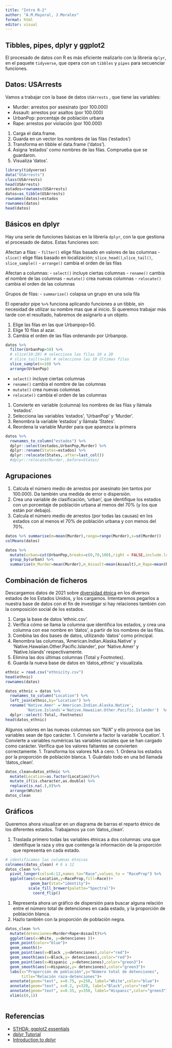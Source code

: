 ```yaml
---
title: "Intro R-2"
author: "A.M.Mayoral, J.Morales"
format: html
editor: visual
---
```


## Tibbles, pipes, dplyr y ggplot2

El procesado de datos con R es más eficiente realizarlo con la librería `dplyr`, en el paquete `tidyverse`, que opera con un `tibbles` y `pipes` para secuenciar funciones. 

## Datos: USArrests
Vamos a trabajar con la base de datos `USArrests` , que tiene las variables:

-   Murder: arrestos por asesinato (por 100.000)
-   Assault: arrestos por asaltos (por 100.000)
-   UrbanPop: porcentaje de población urbana
-   Rape: arrestos por violación (por 100.000)

1. Carga el data.frame.
1. Guarda en un vector los nombres de las filas ('estados')
1. Transforma en tibble el data.frame ('datos').
1. Asigna 'estados' como nombres de las filas. Comprueba que se guardaron.
1. Visualiza 'datos'.

```r
library(tidyverse)
data("USArrests")
class(USArrests)
head(USArrests)
estados=rownames(USArrests)
datos=as_tibble(USArrests)
rownames(datos)=estados
rownames(datos)
head(datos)
```

## Básicos en dplyr

Hay una serie de funciones básicas en la librería `dplyr`, con la que gestiona el procesado de datos. Estas funciones son:

Afectan a filas:
- `filter()` elige filas basado en valores de las columnas
- `slice()` elige filas basado en localización; `slice_head()`,`slice_tail()`, `slice_sample()`
- `arrange()` cambia el orden de las filas

Afectan a columnas:
- `select()` incluye ciertas columnas
- `rename()` cambia el nombre de las columnas
- `mutate()` crea nuevas columnas
- `relocate()` cambia el orden de las columnas

Grupos de filas:
- `summarise()` colapsa un grupo en una sola fila

El operador pipe `%>%` funciona aplicando funciones a un tibble, sin necesidad de utilizar su nombre mas que al inicio. Si queremos trabajar más tarde con el resultado, habremos de asignarlo a un objeto.

1. Elige las filas en las que Urbanpop>50.
1. Elige 10 filas al azar.
1. Cambia el orden de las filas ordenando por Urbanpop.

```r
datos %>% 
  filter(UrbanPop>50) %>%
  # slice(10:20) # selecciona las filas 10 a 20
  # slice_tail(n=10) # selecciona las 10 últimas filas
  slice_sample(n=10) %>%
  arrange(UrbanPop)
```

- `select()` incluye ciertas columnas
- `rename()` cambia el nombre de las columnas
- `mutate()` crea nuevas columnas
- `relocate()` cambia el orden de las columnas


1. Convierte en variable (columna) los nombres de las filas y llámala 'estados'.
1. Selecciona las variables 'estados', 'UrbanPop' y 'Murder'.
1. Renombra la variable 'estados' y llámala 'States'.
1. Reordena la variable Murder para que aparezca la primera
```r
datos %>%  
  rownames_to_column("estados") %>%
  dplyr::select(estados,UrbanPop,Murder) %>%
  dplyr::rename(States=estados) %>%
  dplyr::relocate(States,.after=last_col())
  #dplyr::relocate(Murder,.before=States)
```
## Agrupaciones
1. Calcula el número medio de arrestos por asesinato (en tantos por 100.000). Da también una medida de error o dispersión.
1. Crea una variable de clasificación, 'urban',  que identifique los estados con un porcentaje de población urbana al menos del 70% (y los que están por debajo).
1. Calcula el número medio de arrestos (por todas las causas) en los estados con al menos el 70% de población urbana y con menos del 70%.
```r
datos %>% summarise(m=mean(Murder),rango=range(Murder),s=sd(Murder))
colMeans(datos)

datos %>%
  mutate(urban=cut(UrbanPop,breaks=c(0,70,100),right = FALSE,include.lowest = TRUE)) %>%
  group_by(urban) %>%
  summarise(m_Murder=mean(Murder),m_Assault=mean(Assault),m_Rape=mean(Rape))
```

## Combinación de ficheros

Descargamos datos de 2021 sobre [diversidad étnica](https://www.kff.org/other/state-indicator/distribution-by-raceethnicity/?currentTimeframe=0&sortModel=%7B%22colId%22:%22Location%22,%22sort%22:%22asc%22%7D) en los diversos estados de los Estados Unidos, y los cargamos. Intentaremos pegarlos a nuestra base de datos con el fin de investigar si hay relaciones también con la composición social de los estados.

1. Carga la base de datos 'ethnic.csv'.
1. Verifica cómo se llama la columna que identifica los estados, y crea una columna con ese nombre en 'datos', a partir de los nombres de las filas.
1. Combina las dos bases de datos, utilizando 'datos' como principal.
1. Renombra las columnas, 'American.Indian.Alaska.Native' y 'Native.Hawaiian.Other.Pacific.Islander', por 'Native.Amer' y 'Native.Islands' respectivamente.
1. Elimina las dos últimas columnas (Total y Footnotes).
1. Guarda la nueva base de datos en 'datos_ethnic' y visualízala.

```r
ethnic = read.csv("ethnicity.csv")
head(ethnic)
rownames(datos)

datos_ethnic = datos %>%
  rownames_to_column("Location") %>%
  left_join(ethnic,by="Location") %>%
  rename('Native.Amer' ='American.Indian.Alaska.Native',
         'Native.Islands'='Native.Hawaiian.Other.Pacific.Islander')  %>%
  dplyr::select(-Total,-Footnotes)
head(datos_ethnic)

```

Algunos valores en las nuevas columnas son "N/A" y ello provoca que las variables sean de tipo carácter.
1. Convierte a factor la variable 'Location'.
1. Convierte a variables numéricas las variables raciales que se han cargado como carácter. Verifica que los valores faltantes se convierten correctamente.
1. Transforma los valores NA a cero.
1. Ordena los estados por la proporción de población blanca.
1. Guárdalo todo en una bd llamada 'datos_clean'.

```r
datos_clean=datos_ethnic %>%
  mutate(Location=as.factor(Location))%>%
  mutate_if(is.character,as.double) %>%
  replace(is.na(.),0)%>%
  arrange(White)
datos_clean
```
## Gráficos
Queremos ahora visualizar en un diagrama de barras el reparto étnico de los diferentes estados. Trabajamos ya con 'datos_clean'.

1. Traslada primero todas las variables étnicas a dos columnas: una que identifique la raza y otra que contenga la información de la proporción que representa en cada estado.
```r
# identificamos las columnas étnicas
colnames(datos_clean) # 6 a 12
datos_clean %>%
  pivot_longer(cols=6:12,names_to="Race",values_to = "RaceProp") %>%
  ggplot(aes(x=Location,y=RaceProp,fill=Race))+
           geom_bar(stat="identity")+
          scale_fill_brewer(palette="Spectral")+
            coord_flip()
```
1. Representa ahora un gráfico de dispersión para buscar alguna relación entre el número total de detenciones en cada estado, y la proporción de población blanca.
1. Hazlo también con la proporción de población negra.
```r
datos_clean %>%
  mutate(detenciones=Murder+Rape+Assault)%>%
  ggplot(aes(x=White, y=detenciones ))+
  geom_point(color="blue")+
  geom_smooth()+
  geom_point(aes(x=Black ,y=detenciones),color="red")+
  geom_smooth(aes(x=Black,y= detenciones),color="red")+
  geom_point(aes(x=Hispanic ,y=detenciones),color="green3")+
  geom_smooth(aes(x=Hispanic,y= detenciones),color="green3")+
  labs(x="Proporción de población",y="Número total de detenciones",
       title="Relación raza-detenciones")+
  annotate(geom="text", x=0.75, y=250, label="White",color="blue")+
  annotate(geom="text", x=0.2, y=320, label="Black",color="red")+
  annotate(geom="text", x=0.35, y=350, label="Hispanic",color="green3")+
  xlim(c(0,1))
  

```

## Referencias

- [STHDA: ggplot2 essentials](http://www.sthda.com/english/wiki/ggplot2-essentials)
- [dplyr Tutorial](https://dplyr.tidyverse.org/articles/dplyr.html)
- [Introduction to dplyr](https://cran.r-project.org/web/packages/dplyr/vignettes/dplyr.html)